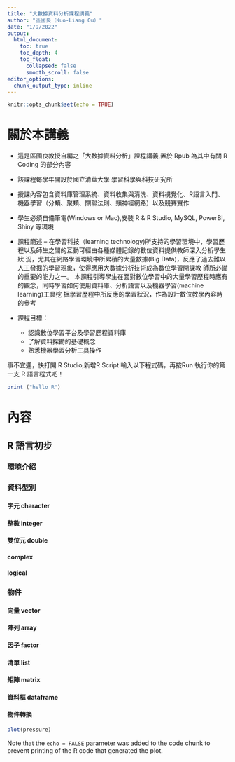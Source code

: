 ```yaml
---
title: "大數據資料分析課程講義"
author: "區國良（Kuo-Liang Ou）"
date: "1/9/2022"
output:
  html_document:
    toc: true
    toc_depth: 4
    toc_float: 
      collapsed: false
      smooth_scroll: false
editor_options: 
  chunk_output_type: inline
---
```


```r
knitr::opts_chunk$set(echo = TRUE)
```

# 關於本講義

- 這是區國良教授自編之「大數據資料分析」課程講義,置於 Rpub 為其中有關 R Coding 的部分內容
- 該課程每學年開設於國立清華大學 學習科學與科技研究所
- 授課內容包含資料庫管理系統、資料收集與清洗、資料視覺化、R語言入門、機器學習（分類、聚類、關聯法則、類神經網路）以及競賽實作
- 學生必須自備筆電(Windows or Mac),安裝 R & R Studio, MySQL, PowerBI, Shiny 等環境

- 課程簡述
  -- 在學習科技（learning technology)所支持的學習環境中，學習歷程以及師生之間的互動可經由各種媒體記錄的數位資料提供教師深入分析學生狀 況，尤其在網路學習環境中所累積的大量數據(Big Data)，反應了過去難以人工發掘的學習現象，使得應用大數據分析技術成為數位學習開課教 師所必備的重要的能力之一。 本課程引導學生在面對數位學習中的大量學習歷程時應有的觀念，同時學習如何使用資料庫、分析語言以及機器學習(machine learning)工具挖 掘學習歷程中所反應的學習狀況，作為設計數位教學內容時的參考

- 課程目標： 

  * 認識數位學習平台及學習歷程資料庫 
  * 了解資料探勘的基礎概念 
  * 熟悉機器學習分析工具操作 

事不宜遲，快打開 R Studio,新增R Script 輸入以下程式碼，再按Run 執行你的第一支 R
 語言程式吧！

```r
print ("hello R")
```

# 內容

## R 語言初步
### 環境介紹
### 資料型別
#### 字元 character
#### 整數 integer
#### 雙位元 double
#### complex
#### logical
### 物件
#### 向量 vector
#### 陣列 array
#### 因子 factor
#### 清單 list
#### 矩陣 matrix
#### 資料框 dataframe
#### 物件轉換
  
```r
plot(pressure)
```

Note that the `echo = FALSE` parameter was added to the code chunk to prevent printing of the R code that generated the plot.
